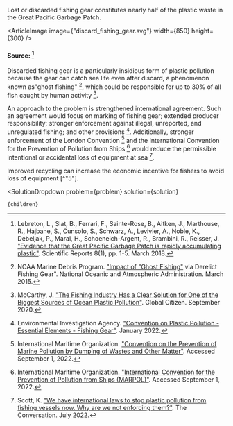 

Lost or discarded fishing gear constitutes nearly half of the plastic waste in the Great Pacific Garbage Patch.

<ArticleImage image={"discard_fishing_gear.svg"} width={850} height={300} />
#### Source: [^"9"]

Discarded fishing gear is a particularly insidious form of plastic pollution because the gear can catch sea life even after discard, a phenomenon known as"ghost fishing" [^"13"], which could be responsible for up to 30% of all fish caught by human activity [^"11"].

An approach to the problem is strengthened international agreement. Such an agreement would focus on marking of fishing gear; extended producer responsibility; stronger enforcement against illegal, unreported, and unregulated fishing; and other provisions [^"3"]. Additionally, stronger enforcement of the London Convention [^"6"] and the International Convention for the Prevention of Pollution from Ships [^"7"] would reduce the permissible intentional or accidental loss of equipment at sea [^"16"].

Improved recycling can increase the economic incentive for fishers to avoid loss of equipment [^"5"].

[^"3"]: Environmental Investigation Agency. ["Convention on Plastic Pollution - Essential Elements - Fishing Gear"](https://eia-international.org/report/convention-on-plastic-pollution-essential-elements-fishing-gear/). January 2022.

[^"6"]: International Maritime Organization. ["Convention on the Prevention of Marine Pollution by Dumping of Wastes and Other Matter"](https://www.imo.org/en/OurWork/Environment/Pages/London-Convention-Protocol.aspx). Accessed September 1, 2022.

[^"7"]: International Maritime Organization. ["International Convention for the Prevention of Pollution from Ships (MARPOL)"](https://www.imo.org/en/About/Conventions/Pages/International-Convention-for-the-Prevention-of-Pollution-from-Ships-(MARPOL).aspx). Accessed September 1, 2022.

[^"9"]: Lebreton, L., Slat, B., Ferrari, F., Sainte-Rose, B., Aitken, J., Marthouse, R., Hajbane, S., Cunsolo, S., Schwarz, A., Levivier, A., Noble, K., Debeljak, P., Maral, H., Schoeneich-Argent, R., Brambini, R., Reisser, J. ["Evidence that the Great Pacific Garbage Patch is rapidly accumulating plastic"](https://www.nature.com/articles/s41598-018-22939-w). Scientific Reports 8(1), pp. 1-5. March 2018.

[^"11"]: McCarthy, J. ["The Fishing Industry Has a Clear Solution for One of the Biggest Sources of Ocean Plastic Pollution"](https://www.globalcitizen.org/en/content/blue-ocean-gear-sustainable-fishing/). Global Citizen. September 2020.

[^"13"]: NOAA Marine Debris Program. ["Impact of "Ghost Fishing"](https://marinedebris.noaa.gov/sites/default/files/publications-files/Ghostfishing_DFG.pdf) via Derelict Fishing Gear". National Oceanic and Atmospheric Administration. March 2015.

[^"16"]: Scott, K. ["We have international laws to stop plastic pollution from fishing vessels now. Why are we not enforcing them?"](https://theconversation.com/we-have-international-laws-to-stop-plastic-pollution-from-fishing-vessels-now-why-are-we-not-enforcing-them-185951). The Conversation. July 2022.

  <SolutionDropdown 
    problem={problem} 
    solution={solution}
  >
    {children}
  </SolutionDropdown>